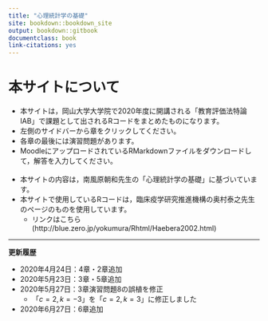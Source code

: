 ```yaml
--- 
title: "心理統計学の基礎"
site: bookdown::bookdown_site
output: bookdown::gitbook
documentclass: book
link-citations: yes
---
```


# 本サイトについて {-}  

- 本サイトは，岡山大学大学院で2020年度に開講される「教育評価法特論IAB」で課題として出されるRコードをまとめたものになります。  
- 左側のサイドバーから章をクリックしてください。  
- 各章の最後には演習問題があります。  
- MoodleにアップロードされているRMarkdownファイルをダウンロードして，解答を入力してください。  
<br>
- 本サイトの内容は，南風原朝和先生の「心理統計学の基礎」に基づいています。  
- 本サイトで使用しているRコードは，臨床疫学研究推進機構の奥村泰之先生のページのものを使用しています。  
  - リンクはこちら(http://blue.zero.jp/yokumura/Rhtml/Haebera2002.html)  
  

---
**更新履歴**  

- 2020年4月24日：4章・2章追加  
- 2020年5月23日：3章・5章追加  
- 2020年5月27日：3章演習問題8の誤植を修正  
  - 「$c = 2, k = -3$」を「$c = 2, k = 3$」に修正しました  
- 2020年6月27日：6章追加 
  




